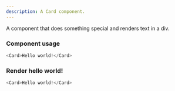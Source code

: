 ---
description: A Card component.
---


A component that does something special and renders text in a div.

### Component usage
```js
<Card>Hello world!</Card>
```

### Render hello world!

```js live
<Card>Hello world!</Card>
```
